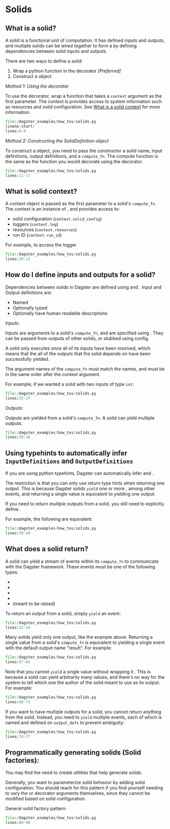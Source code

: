 
# Solids

## What is a solid?

A solid is a functional unit of computation. It has defined inputs and
outputs, and multiple solids can be wired together to form a <PyObject module="dagster" object="PipelineDefinition" displayText="Pipeline" /> by
defining dependencies between solid inputs and outputs.

There are two ways to define a solid:

1.  Wrap a python function in the <PyObject module="dagster" object="solid" displayText="@solid" /> decorator
    _\[Preferred\]_
2.  Construct a <PyObject module="dagster" object="SolidDefinition"/> object

_Method 1: Using the decorator_

To use the <PyObject module="dagster" object="solid" displayText="@solid" /> decorator,
wrap a function that takes a `context` argument as the first
parameter. The context is provides access to system information such as
resources and solid configuration. See [What is a solid
context](#what-is-solid-context) for more information.

```python literalinclude caption=solids.py
file:/dagster_examples/how_tos/solids.py
lineno-start:
lines:6-8
```

_Method 2: Constructing the SolidDefinition object_

To construct a <PyObject module="dagster" object="SolidDefinition"/> object,
you need to pass the constructor a solid name,
input definitions, output definitions, and a `compute_fn`. The compute
function is the same as the function you would decorate using the <PyObject module="dagster" object="solid" displayText="@solid" /> decorator.

```python literalinclude caption=solids.py
file:/dagster_examples/how_tos/solids.py
lines:11-17
```

## What is solid context?

A context object is passed as the first parameter to a solid's
`compute_fn`. The context is an instance of <PyObject module="dagster" object="SystemComputeExecutionContext" />,
and provides access to:

- solid configuration (`context.solid_config`)
- loggers (`context.log`)
- resources (`context.resources`)
- run ID (`context.run_id`)

For example, to access the logger

```python literalinclude caption=solids.py
file:/dagster_examples/how_tos/solids.py
lines:20-22
```

## How do I define inputs and outputs for a solid?

Dependencies between solids in Dagster are defined using <PyObject module="dagster" object="InputDefinition" displayText="InputDefinitions" /> and <PyObject module="dagster" object="OutputDefinition" displayText="OutputDefinitions" />.
Input and Output definitions are:

- Named
- Optionally typed
- Optionally have human readable descriptions

_Inputs:_

Inputs are arguments to a solid's `compute_fn`, and are specified using <PyObject module="dagster" object="InputDefinition" displayText="InputDefinitionss" />.
They can be passed from outputs of other solids, or stubbed using config.

A solid only executes once all of its inputs have been resolved, which
means that the all of the outputs that the solid depends on have been
successfully yielded.

The argument names of the `compute_fn` must match the <PyObject module="dagster" object="InputDefinition" displayText="InputDefinitionss" /> names,
and must be in the same order after the context argument.

For example, if we wanted a solid with two inputs of type `int`:

```python literalinclude caption=solids.py
file:/dagster_examples/how_tos/solids.py
lines:25-27
```

_Outputs:_

Outputs are yielded from a solid's `compute_fn`. A solid can yield
multiple outputs.

```python literalinclude caption=solids.py
file:/dagster_examples/how_tos/solids.py
lines:30-36
```

## Using typehints to automatically infer `InputDefinitions` and `OutputDefinitions`

If you are using python typehints, Dagster can automatically infer <PyObject module="dagster" object="InputDefinition" displayText="InputDefinitions" /> and <PyObject module="dagster" object="OutputDefinition" displayText="OutputDefinitions" />.

The restriction is that you can only use return type hints when
returning one output. This is because Dagster solids `yield` one or more <PyObject module="dagster" object="Output" displayText="Outputs" />,
among other events, and returning a single value is equivalent to yielding one output.

If you need to return _multiple_ outputs from a solid, you still need to
explicitly define <PyObject module="dagster" object="OutputDefinition" displayText="OutputDefinitions" />.

For example, the following are equivalent:

```python literalinclude caption=solids.py
file:/dagster_examples/how_tos/solids.py
lines:39-49
```

## What does a solid return?

A solid can yield a stream of events within its `compute_fn` to
communicate with the Dagster framework. These events must be one of the
following types:

- <PyObject module="dagster" object="Output" />
- <PyObject module="dagster" object="Materialization" />
- <PyObject module="dagster" object="ExpectationResult" />
- <PyObject module="dagster" object="TypeCheck" />
- <PyObject module="dagster" object="Failure" /> (meant to be raised)

To return an output from a solid, simply `yield` an <PyObject module="dagster" object="Output" /> event:

```python literalinclude caption=solids.py
file:/dagster_examples/how_tos/solids.py
lines:52-54
```

Many solids yield only one output, like the example above. Returning a
single value from a solid's `compute_fn` is equivalent to yielding a
single <PyObject module="dagster" object="Output" /> event
with the default output name "result". For example:

```python literalinclude caption=solids.py
file:/dagster_examples/how_tos/solids.py
lines:57-65
```

Note that you cannot `yield` a single value without wrapping it <PyObject module="dagster" object="Output" />.
This is because a solid can yield arbitrarily many values, and there's no way
for the system to tell which one the author of the solid meant to use as
its output. For example:

```python literalinclude caption=solids.py
file:/dagster_examples/how_tos/solids.py
lines:68-71
```

If you want to have multiple outputs for a solid, you cannot return
anything from the solid. Instead, you need to `yield` multiple <PyObject module="dagster" object="Output" /> events,
each of which is named and defined on `output_defs` to prevent ambiguity:

```python literalinclude caption=solids.py
file:/dagster_examples/how_tos/solids.py
lines:74-77
```

## Programmatically generating solids (Solid factories):

You may find the need to create utilities that help generate solids.

Generally, you want to parameterize solid behavior by adding solid
configuration. You should reach for this pattern if you find yourself
needing to vary the <PyObject module="dagster" object="SolidDefinition" /> or <PyObject module="dagster" object="solid" displayText="@solid" /> decorator
arguments themselves, since they cannot be modified based on solid configuration.

General solid factory pattern:

```python literalinclude caption=solids.py
file:/dagster_examples/how_tos/solids.py
lines:80-98
```
